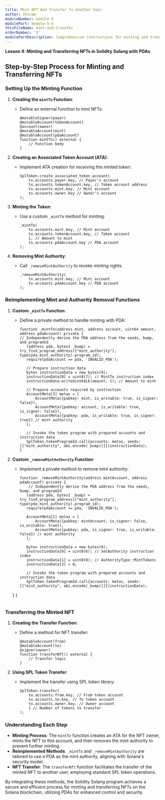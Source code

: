 ```yaml
---
title: Mint NFT And Transfer To Another User
author: Shivam
moduleNumber: module-5
modulePart: module-5-b
thisFileName: mint-and-transfer
orderNumber: '3'
modulePartDescription: Comprehensive instructions for minting and transferring NFTs using a Solidity Solang program with PDAs as mint authorities.
---
```


**Lesson 4: Minting and Transferring NFTs in Solidity Solang with PDAs**

## Step-by-Step Process for Minting and Transferring NFTs

### Setting Up the Minting Function

1. **Creating the `mintTo` Function**:
   - Define an external function to mint NFTs:
     ```solidity
     @mutableSigner(payer)
     @mutableAccount(tokenAccount)
     @account(owner)
     @mutableAccount(mint)
     @mutableAccount(pdaAccount)
     function mintTo() external {
         // Function body
     }
     ```

2. **Creating an Associated Token Account (ATA)**:
   - Implement ATA creation for receiving the minted token:
     ```solidity
     SplToken.create_associated_token_account(
         tx.accounts.payer.key, // Payer's account
         tx.accounts.tokenAccount.key, // Token account address
         tx.accounts.mint.key, // Mint account
         tx.accounts.owner.key // Owner's account
     );
     ```

3. **Minting the Token**:
   - Use a custom `_mintTo` method for minting:
     ```solidity
     _mintTo(
         tx.accounts.mint.key, // Mint account
         tx.accounts.tokenAccount.key, // Token account
         1, // Amount to mint
         tx.accounts.pdaAccount.key // PDA account
     );
     ```

4. **Removing Mint Authority**:
   - Call `_removeMintAuthority` to revoke minting rights:
     ```solidity
     _removeMintAuthority(
         tx.accounts.mint.key, // Mint account
         tx.accounts.pdaAccount.key // PDA account
     );
     ```

### Reimplementing Mint and Authority Removal Functions

1. **Custom `_mintTo` Function**:
   - Define a private method to handle minting with PDA:
     ```solidity
     function _mintTo(address mint, address account, uint64 amount, address pdaAccount) private {
     // Independently derive the PDA address from the seeds, bump, and programId
        (address pda, bytes1 _bump) = try_find_program_address(["mint_authority"], type(pda_mint_authority).program_id);
        require(pdaAccount == pda, 'INVALID_PDA');

        // Prepare instruction data
        bytes instructionData = new bytes(9);
        instructionData[0] = uint8(7); // MintTo instruction index
        instructionData.writeUint64LE(amount, 1); // Amount to mint

        // Prepare accounts required by instruction
        AccountMeta[3] metas = [
            AccountMeta({pubkey: mint, is_writable: true, is_signer: false}),
            AccountMeta({pubkey: account, is_writable: true, is_signer: false}),
            AccountMeta({pubkey: pda, is_writable: true, is_signer: true}) // mint authority
        ];

        // Invoke the token program with prepared accounts and instruction data
        SplToken.tokenProgramId.call{accounts: metas, seeds: [["mint_authority", abi.encode(_bump)]]}(instructionData);
     }
     ```

2. **Custom `_removeMintAuthority` Function**:
   - Implement a private method to remove mint authority:
     ```solidity
     function _removeMintAuthority(address mintAccount, address pdaAccount) private {
         // Independently derive the PDA address from the seeds, bump, and programId
        (address pda, bytes1 _bump) = try_find_program_address(["mint_authority"], type(pda_mint_authority).program_id);
        require(pdaAccount == pda, 'INVALID_PDA');

		AccountMeta[2] metas = [
			AccountMeta({pubkey: mintAccount, is_signer: false, is_writable: true}),
			AccountMeta({pubkey: pda, is_signer: true, is_writable: false}) // mint authority
		];

		bytes instructionData = new bytes(9);
		instructionData[0] = uint8(6); // SetAuthority instruction index
		instructionData[1] = uint8(0); // AuthorityType::MintTokens
		instructionData[3] = 0;

        // Invoke the token program with prepared accounts and instruction data
        SplToken.tokenProgramId.call{accounts: metas, seeds: [["mint_authority", abi.encode(_bump)]]}(instructionData);
	}
     }
     ```

### Transferring the Minted NFT

1. **Creating the Transfer Function**:
   - Define a method for NFT transfer:
     ```solidity
     @mutableAccount(from)
     @mutableAccount(to)
     @signer(owner)
     function transferNft() external {
         // Transfer logic
     }
     ```

2. **Using SPL Token Transfer**:
   - Implement the transfer using SPL token library:
     ```solidity
     SplToken.transfer(
         tx.accounts.from.key, // From token account
         tx.accounts.to.key, // To token account
         tx.accounts.owner.key, // Owner account
         1 // Number of tokens to transfer
     );
     ```

### Understanding Each Step

- **Minting Process**: The `mintTo` function creates an ATA for the NFT owner, mints the NFT to this account, and then removes the mint authority to prevent further minting.
- **Reimplemented Methods**: `_mintTo` and `_removeMintAuthority` are tailored to use a PDA as the mint authority, aligning with Solana's security model.
- **NFT Transfer**: The `transferNft` function facilitates the transfer of the minted NFT to another user, employing standard SPL token operations.

By integrating these methods, the Solidity Solang program achieves a secure and efficient process for minting and transferring NFTs on the Solana blockchain, utilizing PDAs for enhanced control and security.